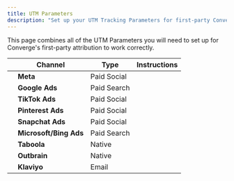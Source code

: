 ```yaml
---
title: UTM Parameters
description: "Set up your UTM Tracking Parameters for first-party Converge Attribution"
---
```




This page combines all of the UTM Parameters you will need to set up for Converge's first-party attribution to work correctly. 

|   | Channel | Type | Instructions | 
| ---  | --- | --- | --- |
|  <FacebookIcon size="small"/> | **Meta** | Paid Social | <OutboundLink linkText="Link" linkTarget="https://learn.runconverge.com/ad-platforms/integrations/facebook#set-up-your-utm-tracking-parameters"/> |
|  <GoogleAdsIcon size="small"/> | **Google Ads** | Paid Search | <OutboundLink linkText="Link" linkTarget="https://learn.runconverge.com/ad-platforms/integrations/google-ads#set-up-your-utm-tracking-parameters"/> |
|  <TikTokAdsIcon size="small"/> | **TikTok Ads** | Paid Social | <OutboundLink linkText="Link" linkTarget="https://learn.runconverge.com/ad-platforms/integrations/tiktok#set-up-your-utm-tracking-parameters"/> |
|  <PinterestAdsIcon size="small"/> | **Pinterest Ads** | Paid Social | <OutboundLink linkText="Link" linkTarget="https://learn.runconverge.com/ad-platforms/integrations/pinterest#set-up-your-utm-tracking-parameters"/> |
|  <SnapchatAdsIcon size="small"/> | **Snapchat Ads** | Paid Social | <OutboundLink linkText="Link" linkTarget="https://learn.runconverge.com/ad-platforms/integrations/snapchat#set-up-your-utm-tracking-parameters"/> |
|  <MicrosoftAdsIcon size="small"/> | **Microsoft/Bing Ads** | Paid Search | <OutboundLink linkText="Link" linkTarget="https://learn.runconverge.com/ad-platforms/integrations/bing#set-up-your-utm-tracking-parameters"/> |
|  <TaboolaIcon size="small"/> | **Taboola** | Native | <OutboundLink linkText="Link" linkTarget="https://learn.runconverge.com/ad-platforms/integrations/taboola#set-up-your-utm-tracking-parameters"/> |
|  <OutbrainIcon size="small"/> | **Outbrain** | Native | <OutboundLink linkText="Link" linkTarget="https://learn.runconverge.com/ad-platforms/integrations/outbrain#set-up-your-utm-tracking-parameters"/> |
|  <KlaviyoIcon size="small"/> | **Klaviyo** | Email | <OutboundLink linkText="Link" linkTarget="https://help.klaviyo.com/hc/en-us/articles/115005247808#h_01HVRXJQ7T0AZHWNTXTEDJNVP7"/> |

